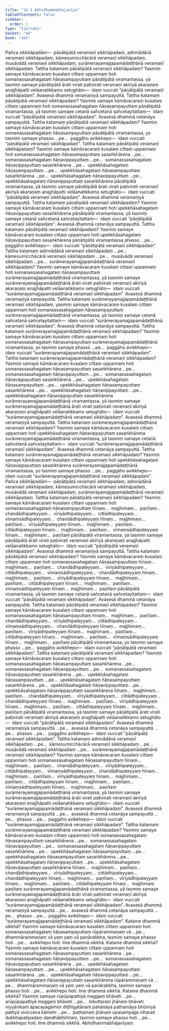 ```yaml
---
title: "14.1 Abhidhammabhājanīya"
tableOfContents: false
sidebar:
  order: 1
type: "tipitaka"
basket: "ab"
book: "vbh"
---
```



<DynamicBreadcrumb />

<Division number="703" book="vbh">

<Paragraph number="2062" book="vbh">
Pañca sikkhāpadāni—  pāṇātipātā veramaṇī sikkhāpadaṃ, adinnādānā veramaṇī sikkhāpadaṃ, kāmesumicchācārā veramaṇī sikkhāpadaṃ, musāvādā veramaṇī sikkhāpadaṃ, surāmerayamajjapamādaṭṭhānā veramaṇī sikkhāpadaṃ.
</Paragraph>

</Division>
<Division number="704" book="vbh">

<Paragraph number="2063" book="vbh">
Tattha katamaṃ pāṇātipātā veramaṇī sikkhāpadaṃ? Yasmiṃ samaye kāmāvacaraṃ kusalaṃ cittaṃ uppannaṃ hoti somanassasahagataṃ ñāṇasampayuttaṃ pāṇātipātā viramantassa, yā tasmiṃ samaye pāṇātipātā ārati virati paṭivirati veramaṇī akiriyā akaraṇaṃ anajjhāpatti velāanatikkamo setughāto—  idaṃ vuccati “pāṇātipātā veramaṇī sikkhāpadaṃ”. Avasesā dhammā veramaṇiyā sampayuttā.
</Paragraph>

<Paragraph number="2064" book="vbh">
Tattha katamaṃ pāṇātipātā veramaṇī sikkhāpadaṃ? Yasmiṃ samaye kāmāvacaraṃ kusalaṃ cittaṃ uppannaṃ hoti somanassasahagataṃ ñāṇasampayuttaṃ pāṇātipātā viramantassa, yā tasmiṃ samaye cetanā sañcetanā sañcetayitattaṃ—  idaṃ vuccati “pāṇātipātā veramaṇī sikkhāpadaṃ”. Avasesā dhammā cetanāya sampayuttā.
</Paragraph>

<Paragraph number="2065" book="vbh">
Tattha katamaṃ pāṇātipātā veramaṇī sikkhāpadaṃ? Yasmiṃ samaye kāmāvacaraṃ kusalaṃ cittaṃ uppannaṃ hoti somanassasahagataṃ ñāṇasampayuttaṃ pāṇātipātā viramantassa, yo tasmiṃ samaye phasso …pe…  paggāho avikkhepo—  idaṃ vuccati “pāṇātipātā veramaṇī sikkhāpadaṃ”.
</Paragraph>

<Paragraph number="2066" book="vbh">
Tattha katamaṃ pāṇātipātā veramaṇī sikkhāpadaṃ? Yasmiṃ samaye kāmāvacaraṃ kusalaṃ cittaṃ uppannaṃ hoti somanassasahagataṃ ñāṇasampayuttaṃ sasaṅkhārena …pe…  somanassasahagataṃ ñāṇavippayuttaṃ …pe…  somanassasahagataṃ ñāṇavippayuttaṃ sasaṅkhārena …pe…  upekkhāsahagataṃ ñāṇasampayuttaṃ …pe…  upekkhāsahagataṃ ñāṇasampayuttaṃ sasaṅkhārena …pe…  upekkhāsahagataṃ ñāṇavippayuttaṃ …pe…  upekkhāsahagataṃ ñāṇavippayuttaṃ sasaṅkhārena pāṇātipātā viramantassa, yā tasmiṃ samaye pāṇātipātā ārati virati paṭivirati veramaṇī akiriyā akaraṇaṃ anajjhāpatti velāanatikkamo setughāto—  idaṃ vuccati “pāṇātipātā veramaṇī sikkhāpadaṃ”. Avasesā dhammā veramaṇiyā sampayuttā.
</Paragraph>

</Division>
<Division number="705" book="vbh">

<Paragraph number="2067" book="vbh">
Tattha katamaṃ pāṇātipātā veramaṇī sikkhāpadaṃ? Yasmiṃ samaye kāmāvacaraṃ kusalaṃ cittaṃ uppannaṃ hoti upekkhāsahagataṃ ñāṇavippayuttaṃ sasaṅkhārena pāṇātipātā viramantassa, yā tasmiṃ samaye cetanā sañcetanā sañcetayitattaṃ—  idaṃ vuccati “pāṇātipātā veramaṇī sikkhāpadaṃ”. Avasesā dhammā cetanāya sampayuttā.
</Paragraph>

<Paragraph number="2068" book="vbh">
Tattha katamaṃ pāṇātipātā veramaṇī sikkhāpadaṃ? Yasmiṃ samaye kāmāvacaraṃ kusalaṃ cittaṃ uppannaṃ hoti upekkhāsahagataṃ ñāṇavippayuttaṃ sasaṅkhārena pāṇātipātā viramantassa phasso …pe…  paggāho avikkhepo—  idaṃ vuccati “pāṇātipātā veramaṇī sikkhāpadaṃ”.
</Paragraph>

</Division>
<Division number="706" book="vbh">

<Paragraph number="2069" book="vbh">
Tattha katamaṃ adinnādānā veramaṇī sikkhāpadaṃ …pe…  kāmesumicchācārā veramaṇī sikkhāpadaṃ …pe…  musāvādā veramaṇī sikkhāpadaṃ …pe…  surāmerayamajjapamādaṭṭhānā veramaṇī sikkhāpadaṃ? Yasmiṃ samaye kāmāvacaraṃ kusalaṃ cittaṃ uppannaṃ hoti somanassasahagataṃ ñāṇasampayuttaṃ surāmerayamajjapamādaṭṭhānā viramantassa, yā tasmiṃ samaye surāmerayamajjapamādaṭṭhānā ārati virati paṭivirati veramaṇī akiriyā akaraṇaṃ anajjhāpatti velāanatikkamo setughāto—  idaṃ vuccati “surāmerayamajjapamādaṭṭhānā veramaṇī sikkhāpadaṃ”. Avasesā dhammā veramaṇiyā sampayuttā.
</Paragraph>

<Paragraph number="2070" book="vbh">
Tattha katamaṃ surāmerayamajjapamādaṭṭhānā veramaṇī sikkhāpadaṃ, yasmiṃ samaye kāmāvacaraṃ kusalaṃ cittaṃ uppannaṃ hoti somanassasahagataṃ ñāṇasampayuttaṃ surāmerayamajjapamādaṭṭhānā viramantassa, yā tasmiṃ samaye cetanā sañcetanā sañcetayitattaṃ—  idaṃ vuccati “surāmerayamajjapamādaṭṭhānā veramaṇī sikkhāpadaṃ”. Avasesā dhammā cetanāya sampayuttā.
</Paragraph>

<Paragraph number="2071" book="vbh">
Tattha katamaṃ surāmerayamajjapamādaṭṭhānā veramaṇī sikkhāpadaṃ? Yasmiṃ samaye kāmāvacaraṃ kusalaṃ cittaṃ uppannaṃ hoti somanassasahagataṃ ñāṇasampayuttaṃ surāmerayamajjapamādaṭṭhānā viramantassa, yo tasmiṃ samaye phasso …pe…  paggāho avikkhepo—  idaṃ vuccati “surāmerayamajjapamādaṭṭhānā veramaṇī sikkhāpadaṃ”.
</Paragraph>

<Paragraph number="2072" book="vbh">
Tattha katamaṃ surāmerayamajjapamādaṭṭhānā veramaṇī sikkhāpadaṃ? Yasmiṃ samaye kāmāvacaraṃ kusalaṃ cittaṃ uppannaṃ hoti somanassasahagataṃ ñāṇasampayuttaṃ sasaṅkhārena …pe…  somanassasahagataṃ ñāṇavippayuttaṃ …pe…  somanassasahagataṃ ñāṇavippayuttaṃ sasaṅkhārena …pe…  upekkhāsahagataṃ ñāṇasampayuttaṃ …pe…  upekkhāsahagataṃ ñāṇasampayuttaṃ sasaṅkhārena …pe…  upekkhāsahagataṃ ñāṇavippayuttaṃ …pe…  upekkhāsahagataṃ ñāṇavippayuttaṃ sasaṅkhārena surāmerayamajjapamādaṭṭhānā viramantassa, yā tasmiṃ samaye surāmerayamajjapamādaṭṭhānā ārati virati paṭivirati veramaṇī akiriyā akaraṇaṃ anajjhāpatti velāanatikkamo setughāto—  idaṃ vuccati “surāmerayamajjapamādaṭṭhānā veramaṇī sikkhāpadaṃ”. Avasesā dhammā veramaṇiyā sampayuttā.
</Paragraph>

</Division>
<Division number="707" book="vbh">

<Paragraph number="2073" book="vbh">
Tattha katamaṃ surāmerayamajjapamādaṭṭhānā veramaṇī sikkhāpadaṃ? Yasmiṃ samaye kāmāvacaraṃ kusalaṃ cittaṃ uppannaṃ hoti upekkhāsahagataṃ ñāṇavippayuttaṃ sasaṅkhārena surāmerayamajjapamādaṭṭhānā viramantassa, yā tasmiṃ samaye cetanā sañcetanā sañcetayitattaṃ—  idaṃ vuccati “surāmerayamajjapamādaṭṭhānā veramaṇī sikkhāpadaṃ”. Avasesā dhammā cetanāya sampayuttā.
</Paragraph>

<Paragraph number="2074" book="vbh">
Tattha katamaṃ surāmerayamajjapamādaṭṭhānā veramaṇī sikkhāpadaṃ? Yasmiṃ samaye kāmāvacaraṃ kusalaṃ cittaṃ uppannaṃ hoti upekkhāsahagataṃ ñāṇavippayuttaṃ sasaṅkhārena surāmerayamajjapamādaṭṭhānā viramantassa, yo tasmiṃ samaye phasso …pe…  paggāho avikkhepo—  idaṃ vuccati “surāmerayamajjapamādaṭṭhānā veramaṇī sikkhāpadaṃ”.
</Paragraph>

</Division>
<Division number="708" book="vbh">

<Paragraph number="2075" book="vbh">
Pañca sikkhāpadāni—  pāṇātipātā veramaṇī sikkhāpadaṃ, adinnādānā veramaṇī sikkhāpadaṃ, kāmesumicchācārā veramaṇī sikkhāpadaṃ, musāvādā veramaṇī sikkhāpadaṃ, surāmerayamajjapamādaṭṭhānā veramaṇī sikkhāpadaṃ.
</Paragraph>

</Division>
<Division number="709" book="vbh">

<Paragraph number="2076" book="vbh">
Tattha katamaṃ pāṇātipātā veramaṇī sikkhāpadaṃ? Yasmiṃ samaye kāmāvacaraṃ kusalaṃ cittaṃ uppannaṃ hoti somanassasahagataṃ ñāṇasampayuttaṃ hīnaṃ…  majjhimaṃ…  paṇītaṃ…  chandādhipateyyaṃ…  vīriyādhipateyyaṃ…  cittādhipateyyaṃ…  vīmaṃsādhipateyyaṃ…  chandādhipateyyaṃ hīnaṃ…  majjhimaṃ…  paṇītaṃ…  vīriyādhipateyyaṃ hīnaṃ…  majjhimaṃ…  paṇītaṃ…  cittādhipateyyaṃ hīnaṃ…  majjhimaṃ…  paṇītaṃ…  vīmaṃsādhipateyyaṃ hīnaṃ…  majjhimaṃ…  paṇītaṃ pāṇātipātā viramantassa, yā tasmiṃ samaye pāṇātipātā ārati virati paṭivirati veramaṇī akiriyā akaraṇaṃ anajjhāpatti velāanatikkamo setughāto—  idaṃ vuccati “pāṇātipātā veramaṇī sikkhāpadaṃ”. Avasesā dhammā veramaṇiyā sampayuttā.
</Paragraph>

<Paragraph number="2077" book="vbh">
Tattha katamaṃ pāṇātipātā veramaṇī sikkhāpadaṃ? Yasmiṃ samaye kāmāvacaraṃ kusalaṃ cittaṃ uppannaṃ hoti somanassasahagataṃ ñāṇasampayuttaṃ hīnaṃ…  majjhimaṃ…  paṇītaṃ…  chandādhipateyyaṃ…  vīriyādhipateyyaṃ…  cittādhipateyyaṃ…  vīmaṃsādhipateyyaṃ…  chandādhipateyyaṃ hīnaṃ…  majjhimaṃ…  paṇītaṃ…  vīriyādhipateyyaṃ hīnaṃ…  majjhimaṃ…  paṇītaṃ…  cittādhipateyyaṃ hīnaṃ…  majjhimaṃ…  paṇītaṃ…  vīmaṃsādhipateyyaṃ hīnaṃ…  majjhimaṃ…  paṇītaṃ pāṇātipātā viramantassa, yā tasmiṃ samaye cetanā sañcetanā sañcetayitattaṃ—  idaṃ vuccati “pāṇātipātā veramaṇī sikkhāpadaṃ”. Avasesā dhammā cetanāya sampayuttā.
</Paragraph>

<Paragraph number="2078" book="vbh">
Tattha katamaṃ pāṇātipātā veramaṇī sikkhāpadaṃ? Yasmiṃ samaye kāmāvacaraṃ kusalaṃ cittaṃ uppannaṃ hoti somanassasahagataṃ ñāṇasampayuttaṃ hīnaṃ…  majjhimaṃ…  paṇītaṃ…  chandādhipateyyaṃ…  vīriyādhipateyyaṃ…  cittādhipateyyaṃ…  vīmaṃsādhipateyyaṃ…  chandādhipateyyaṃ hīnaṃ…  majjhimaṃ…  paṇītaṃ…  vīriyādhipateyyaṃ hīnaṃ…  majjhimaṃ…  paṇītaṃ…  cittādhipateyyaṃ hīnaṃ…  majjhimaṃ…  paṇītaṃ…  vīmaṃsādhipateyyaṃ hīnaṃ…  majjhimaṃ…  paṇītaṃ pāṇātipātā viramantassa, yo tasmiṃ samaye phasso …pe…  paggāho avikkhepo—  idaṃ vuccati “pāṇātipātā veramaṇī sikkhāpadaṃ”.
</Paragraph>

<Paragraph number="2079" book="vbh">
Tattha katamaṃ pāṇātipātā veramaṇī sikkhāpadaṃ? Yasmiṃ samaye kāmāvacaraṃ kusalaṃ cittaṃ uppannaṃ hoti somanassasahagataṃ ñāṇasampayuttaṃ sasaṅkhārena …pe…  somanassasahagataṃ ñāṇavippayuttaṃ …pe…  somanassasahagataṃ ñāṇavippayuttaṃ sasaṅkhārena …pe…  upekkhāsahagataṃ ñāṇasampayuttaṃ …pe…  upekkhāsahagataṃ ñāṇasampayuttaṃ sasaṅkhārena …pe…  upekkhāsahagataṃ ñāṇavippayuttaṃ …pe…  upekkhāsahagataṃ ñāṇavippayuttaṃ sasaṅkhārena hīnaṃ…  majjhimaṃ…  paṇītaṃ…  chandādhipateyyaṃ…  vīriyādhipateyyaṃ…  cittādhipateyyaṃ…  chandādhipateyyaṃ hīnaṃ…  majjhimaṃ…  paṇītaṃ…  vīriyādhipateyyaṃ hīnaṃ…  majjhimaṃ…  paṇītaṃ…  cittādhipateyyaṃ hīnaṃ…  majjhimaṃ…  paṇītaṃ pāṇātipātā viramantassa, yā tasmiṃ samaye pāṇātipātā ārati virati paṭivirati veramaṇī akiriyā akaraṇaṃ anajjhāpatti velāanatikkamo setughāto—  idaṃ vuccati “pāṇātipātā veramaṇī sikkhāpadaṃ”. Avasesā dhammā veramaṇiyā sampayuttā …pe…  avasesā dhammā cetanāya sampayuttā …pe…  phasso …pe…  paggāho avikkhepo—  idaṃ vuccati “pāṇātipātā veramaṇī sikkhāpadaṃ”.
</Paragraph>

</Division>
<Division number="710" book="vbh">

<Paragraph number="2080" book="vbh">
Tattha katamaṃ adinnādānā veramaṇī sikkhāpadaṃ …pe…  kāmesumicchācārā veramaṇī sikkhāpadaṃ …pe…  musāvādā veramaṇī sikkhāpadaṃ …pe…  surāmerayamajjapamādaṭṭhānā veramaṇī sikkhāpadaṃ? Yasmiṃ samaye kāmāvacaraṃ kusalaṃ cittaṃ uppannaṃ hoti somanassasahagataṃ ñāṇasampayuttaṃ hīnaṃ…  majjhimaṃ…  paṇītaṃ…  chandādhipateyyaṃ…  vīriyādhipateyyaṃ…  cittādhipateyyaṃ…  vīmaṃsādhipateyyaṃ…  chandādhipateyyaṃ hīnaṃ…  majjhimaṃ…  paṇītaṃ…  vīriyādhipateyyaṃ hīnaṃ…  majjhimaṃ…  paṇītaṃ…  cittādhipateyyaṃ hīnaṃ…  majjhimaṃ…  paṇītaṃ…  vīmaṃsādhipateyyaṃ hīnaṃ…  majjhimaṃ…  paṇītaṃ surāmerayamajjapamādaṭṭhānā viramantassa, yā tasmiṃ samaye surāmerayamajjapamādaṭṭhānā ārati virati paṭivirati veramaṇī akiriyā akaraṇaṃ anajjhāpatti velāanatikkamo setughāto—  idaṃ vuccati “surāmerayamajjapamādaṭṭhānā veramaṇī sikkhāpadaṃ”. Avasesā dhammā veramaṇiyā sampayuttā …pe…  avasesā dhammā cetanāya sampayuttā …pe…  phasso …pe…  paggāho avikkhepo—  idaṃ vuccati “surāmerayamajjapamādaṭṭhānā veramaṇī sikkhāpadaṃ”.
</Paragraph>

</Division>
<Division number="711" book="vbh">

<Paragraph number="2081" book="vbh">
Tattha katamaṃ surāmerayamajjapamādaṭṭhānā veramaṇī sikkhāpadaṃ? Yasmiṃ samaye kāmāvacaraṃ kusalaṃ cittaṃ uppannaṃ hoti somanassasahagataṃ ñāṇasampayuttaṃ sasaṅkhārena …pe…  somanassasahagataṃ ñāṇavippayuttaṃ …pe…  somanassasahagataṃ ñāṇavippayuttaṃ sasaṅkhārena …pe…  upekkhāsahagataṃ ñāṇasampayuttaṃ …pe…  upekkhāsahagataṃ ñāṇasampayuttaṃ sasaṅkhārena …pe…  upekkhāsahagataṃ ñāṇavippayuttaṃ …pe…  upekkhāsahagataṃ ñāṇavippayuttaṃ sasaṅkhārena hīnaṃ…  majjhimaṃ…  paṇītaṃ…  chandādhipateyyaṃ…  vīriyādhipateyyaṃ…  cittādhipateyyaṃ…  chandādhipateyyaṃ hīnaṃ…  majjhimaṃ…  paṇītaṃ…  vīriyādhipateyyaṃ hīnaṃ…  majjhimaṃ…  paṇītaṃ…  cittādhipateyyaṃ hīnaṃ…  majjhimaṃ paṇītaṃ surāmerayamajjapamādaṭṭhānā viramantassa, yā tasmiṃ samaye surāmerayamajjapamādaṭṭhānā ārati virati paṭivirati veramaṇī akiriyā akaraṇaṃ anajjhāpatti velāanatikkamo setughāto—  idaṃ vuccati “surāmerayamajjapamādaṭṭhānā veramaṇī sikkhāpadaṃ”. Avasesā dhammā veramaṇiyā sampayuttā …pe…  avasesā dhammā cetanāya sampayuttā …pe…  phasso …pe…  paggāho avikkhepo—  idaṃ vuccati “surāmerayamajjapamādaṭṭhānā veramaṇī sikkhāpadaṃ”.
</Paragraph>

</Division>
<Division number="712" book="vbh">

<Paragraph number="2082" book="vbh">
Katame dhammā sikkhā? Yasmiṃ samaye kāmāvacaraṃ kusalaṃ cittaṃ uppannaṃ hoti somanassasahagataṃ ñāṇasampayuttaṃ rūpārammaṇaṃ vā …pe…  dhammārammaṇaṃ vā yaṃ yaṃ vā panārabbha, tasmiṃ samaye phasso hoti …pe…  avikkhepo hoti. Ime dhammā sikkhā.
</Paragraph>

<Paragraph number="2083" book="vbh">
Katame dhammā sikkhā? Yasmiṃ samaye kāmāvacaraṃ kusalaṃ cittaṃ uppannaṃ hoti somanassasahagataṃ ñāṇasampayuttaṃ sasaṅkhārena …pe…  somanassasahagataṃ ñāṇavippayuttaṃ …pe…  somanassasahagataṃ ñāṇavippayuttaṃ sasaṅkhārena …pe…  upekkhāsahagataṃ ñāṇasampayuttaṃ …pe…  upekkhāsahagataṃ ñāṇasampayuttaṃ sasaṅkhārena …pe…  upekkhāsahagataṃ ñāṇavippayuttaṃ …pe…  upekkhāsahagataṃ ñāṇavippayuttaṃ sasaṅkhārena rūpārammaṇaṃ vā …pe…  dhammārammaṇaṃ vā yaṃ yaṃ vā panārabbha, tasmiṃ samaye phasso hoti …pe…  avikkhepo hoti. Ime dhammā sikkhā.
</Paragraph>

</Division>
<Division number="713" book="vbh">

<Paragraph number="2084" book="vbh">
Katame dhammā sikkhā? Yasmiṃ samaye rūpūpapattiyā maggaṃ bhāveti …pe…  arūpūpapattiyā maggaṃ bhāveti …pe…  lokuttaraṃ jhānaṃ bhāveti niyyānikaṃ apacayagāmiṃ diṭṭhigatānaṃ pahānāya paṭhamāya bhūmiyā pattiyā vivicceva kāmehi …pe…  paṭhamaṃ jhānaṃ upasampajja viharati dukkhapaṭipadaṃ dandhābhiññaṃ, tasmiṃ samaye phasso hoti …pe…  avikkhepo hoti. Ime dhammā sikkhā.

</Paragraph>
</Division>

<Paragraph number="2085" type="center" book="vbh">
Abhidhammabhājanīyaṃ.
</Paragraph>